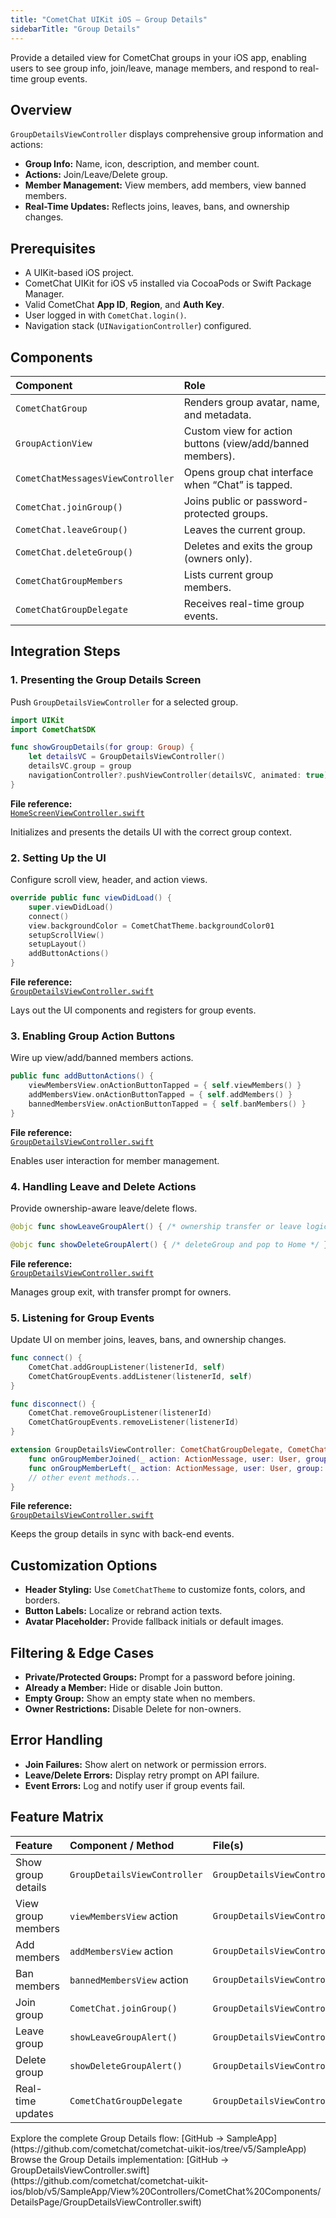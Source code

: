 ```yaml
---
title: "CometChat UIKit iOS — Group Details"
sidebarTitle: "Group Details"
---
```


Provide a detailed view for CometChat groups in your iOS app, enabling users to see group info, join/leave, manage members, and respond to real-time group events.

## Overview

`GroupDetailsViewController` displays comprehensive group information and actions:

- **Group Info:** Name, icon, description, and member count.  
- **Actions:** Join/Leave/Delete group.  
- **Member Management:** View members, add members, view banned members.  
- **Real-Time Updates:** Reflects joins, leaves, bans, and ownership changes.

## Prerequisites

- A UIKit-based iOS project.  
- CometChat UIKit for iOS v5 installed via CocoaPods or Swift Package Manager.  
- Valid CometChat **App ID**, **Region**, and **Auth Key**.  
- User logged in with `CometChat.login()`.  
- Navigation stack (`UINavigationController`) configured.

## Components

| Component                     | Role                                                            |
|:------------------------------|:----------------------------------------------------------------|
| `CometChatGroup`              | Renders group avatar, name, and metadata.                       |
| `GroupActionView`             | Custom view for action buttons (view/add/banned members).       |
| `CometChatMessagesViewController` | Opens group chat interface when “Chat” is tapped.        |
| `CometChat.joinGroup()`       | Joins public or password-protected groups.                      |
| `CometChat.leaveGroup()`      | Leaves the current group.                                       |
| `CometChat.deleteGroup()`     | Deletes and exits the group (owners only).                      |
| `CometChatGroupMembers`       | Lists current group members.                                    |
| `CometChatGroupDelegate`      | Receives real-time group events.                                |

## Integration Steps

### 1. Presenting the Group Details Screen

Push `GroupDetailsViewController` for a selected group.

```swift
import UIKit
import CometChatSDK

func showGroupDetails(for group: Group) {
    let detailsVC = GroupDetailsViewController()
    detailsVC.group = group
    navigationController?.pushViewController(detailsVC, animated: true)
}
```

**File reference:**  
[`HomeScreenViewController.swift`](https://github.com/cometchat/cometchat-uikit-ios/blob/v5/SampleApp/View%20Controllers/HomeScreenViewController.swift)

Initializes and presents the details UI with the correct group context.

### 2. Setting Up the UI

Configure scroll view, header, and action views.

```swift
override public func viewDidLoad() {
    super.viewDidLoad()
    connect()
    view.backgroundColor = CometChatTheme.backgroundColor01
    setupScrollView()
    setupLayout()
    addButtonActions()
}
```

**File reference:**  
[`GroupDetailsViewController.swift`](https://github.com/cometchat/cometchat-uikit-ios/blob/v5/SampleApp/View%20Controllers/CometChat%20Components/DetailsPage/GroupDetailsViewController.swift)

Lays out the UI components and registers for group events.

### 3. Enabling Group Action Buttons

Wire up view/add/banned members actions.

```swift
public func addButtonActions() {
    viewMembersView.onActionButtonTapped = { self.viewMembers() }
    addMembersView.onActionButtonTapped = { self.addMembers() }
    bannedMembersView.onActionButtonTapped = { self.banMembers() }
}
```

**File reference:**  
[`GroupDetailsViewController.swift`](https://github.com/cometchat/cometchat-uikit-ios/blob/v5/SampleApp/View%20Controllers/CometChat%20Components/DetailsPage/GroupDetailsViewController.swift)

Enables user interaction for member management.

### 4. Handling Leave and Delete Actions

Provide ownership-aware leave/delete flows.

```swift
@objc func showLeaveGroupAlert() { /* ownership transfer or leave logic */ }

@objc func showDeleteGroupAlert() { /* deleteGroup and pop to Home */ }
```

**File reference:**  
[`GroupDetailsViewController.swift`](https://github.com/cometchat/cometchat-uikit-ios/blob/v5/SampleApp/View%20Controllers/CometChat%20Components/DetailsPage/GroupDetailsViewController.swift)

Manages group exit, with transfer prompt for owners.

### 5. Listening for Group Events

Update UI on member joins, leaves, bans, and ownership changes.

```swift
func connect() {
    CometChat.addGroupListener(listenerId, self)
    CometChatGroupEvents.addListener(listenerId, self)
}

func disconnect() {
    CometChat.removeGroupListener(listenerId)
    CometChatGroupEvents.removeListener(listenerId)
}

extension GroupDetailsViewController: CometChatGroupDelegate, CometChatGroupEventListener {
    func onGroupMemberJoined(_ action: ActionMessage, user: User, group: Group) { updateGroupInfo(group) }
    func onGroupMemberLeft(_ action: ActionMessage, user: User, group: Group) { /* hide UI if self-left */ }
    // other event methods...
}
```

**File reference:**  
[`GroupDetailsViewController.swift`](https://github.com/cometchat/cometchat-uikit-ios/blob/v5/SampleApp/View%20Controllers/CometChat%20Components/DetailsPage/GroupDetailsViewController.swift#L200-L245)

Keeps the group details in sync with back-end events.

## Customization Options

- **Header Styling:** Use `CometChatTheme` to customize fonts, colors, and borders.  
- **Button Labels:** Localize or rebrand action texts.  
- **Avatar Placeholder:** Provide fallback initials or default images.

## Filtering & Edge Cases

- **Private/Protected Groups:** Prompt for a password before joining.  
- **Already a Member:** Hide or disable Join button.  
- **Empty Group:** Show an empty state when no members.  
- **Owner Restrictions:** Disable Delete for non-owners.

## Error Handling

- **Join Failures:** Show alert on network or permission errors.  
- **Leave/Delete Errors:** Display retry prompt on API failure.  
- **Event Errors:** Log and notify user if group events fail.

## Feature Matrix

| Feature                | Component / Method            | File(s)                                                                         |
|:-----------------------|:------------------------------|:--------------------------------------------------------------------------------|
| Show group details     | `GroupDetailsViewController`  | `GroupDetailsViewController.swift`                                              |
| View group members     | `viewMembersView` action      | `GroupDetailsViewController.swift`                                              |
| Add members            | `addMembersView` action       | `GroupDetailsViewController.swift`                                              |
| Ban members            | `bannedMembersView` action    | `GroupDetailsViewController.swift`                                              |
| Join group             | `CometChat.joinGroup()`       | `GroupDetailsViewController.swift`                                              |
| Leave group            | `showLeaveGroupAlert()`       | `GroupDetailsViewController.swift`                                              |
| Delete group           | `showDeleteGroupAlert()`      | `GroupDetailsViewController.swift`                                              |
| Real-time updates      | `CometChatGroupDelegate`      | `GroupDetailsViewController.swift`                                              |

<CardGroup>
  <Card title="Full Sample App">
    Explore the complete Group Details flow:
    [GitHub → SampleApp](https://github.com/cometchat/cometchat-uikit-ios/tree/v5/SampleApp)
  </Card>
  <Card title="UIKit Source Code">
    Browse the Group Details implementation:
    [GitHub → GroupDetailsViewController.swift](https://github.com/cometchat/cometchat-uikit-ios/blob/v5/SampleApp/View%20Controllers/CometChat%20Components/DetailsPage/GroupDetailsViewController.swift)
  </Card>
</CardGroup>